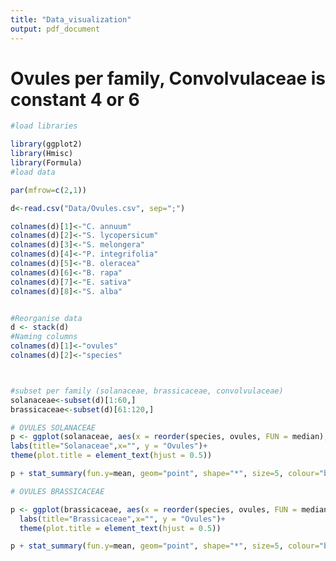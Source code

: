 ```yaml
---
title: "Data_visualization"
output: pdf_document
---
```


# Ovules per family, **Convolvulaceae is constant 4 or 6**

```r
#load libraries

library(ggplot2)
library(Hmisc)
library(Formula)
#load data

par(mfrow=c(2,1))

d<-read.csv("Data/Ovules.csv", sep=";")

colnames(d)[1]<-"C. annuum"
colnames(d)[2]<-"S. lycopersicum"
colnames(d)[3]<-"S. melongera"
colnames(d)[4]<-"P. integrifolia"
colnames(d)[5]<-"B. oleracea"
colnames(d)[6]<-"B. rapa"
colnames(d)[7]<-"E. sativa"
colnames(d)[8]<-"S. alba"


#Reorganise data
d <- stack(d)
#Naming columns
colnames(d)[1]<-"ovules"
colnames(d)[2]<-"species"



#subset per family (solanaceae, brassicaceae, convolvulaceae)
solanaceae<-subset(d)[1:60,]
brassicaceae<-subset(d)[61:120,]

# OVULES SOLANACEAE
p <- ggplot(solanaceae, aes(x = reorder(species, ovules, FUN = median), y = ovules)) +   geom_boxplot()+
labs(title="Solanaceae",x="", y = "Ovules")+
theme(plot.title = element_text(hjust = 0.5))

p + stat_summary(fun.y=mean, geom="point", shape="*", size=5, colour="black")

# OVULES BRASSICACEAE

p <- ggplot(brassicaceae, aes(x = reorder(species, ovules, FUN = median), y = ovules)) +   geom_boxplot()+
  labs(title="Brassicaceae",x="", y = "Ovules")+
  theme(plot.title = element_text(hjust = 0.5))

p + stat_summary(fun.y=mean, geom="point", shape="*", size=5, colour="black")


```

